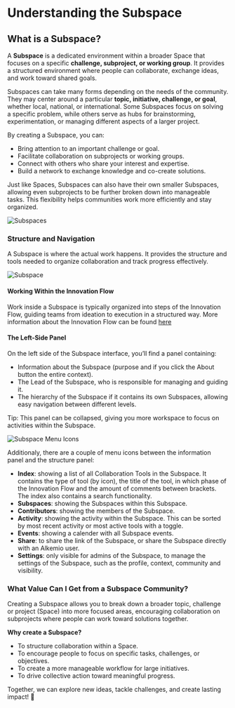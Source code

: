 # Understanding the Subspace

## What is a Subspace?

A **Subspace** is a dedicated environment within a broader Space that focuses on a specific **challenge, subproject, or working group**. It provides a structured environment where people can collaborate, exchange ideas, and work toward shared goals.

Subspaces can take many forms depending on the needs of the community. They may center around a particular **topic, initiative, challenge, or goal**, whether local, national, or international. Some Subspaces focus on solving a specific problem, while others serve as hubs for brainstorming, experimentation, or managing different aspects of a larger project.

By creating a Subspace, you can:
- Bring attention to an important challenge or goal.
- Facilitate collaboration on subprojects or working groups.
- Connect with others who share your interest and expertise.
- Build a network to exchange knowledge and co-create solutions.

Just like Spaces, Subspaces can also have their own smaller Subspaces, allowing even subprojects to be further broken down into manageable tasks. This flexibility helps communities work more efficiently and stay organized.

![Subspaces](/Subspaces.png)

### Structure and Navigation

A Subspace is where the actual work happens. It provides the structure and tools needed to organize collaboration and track progress effectively.

![Subspace](/inside-subspace.png)

#### Working Within the Innovation Flow
Work inside a Subspace is typically organized into steps of the Innovation Flow, guiding teams from ideation to execution in a structured way.
More information about the Innovation Flow can be found [here](/features/innovation-flow)

#### The Left-Side Panel
On the left side of the Subspace interface, you’ll find a panel containing:
- Information about the Subspace (purpose and if you click the About button the entire context).
- The Lead of the Subspace, who is responsible for managing and guiding it.
- The hierarchy of the Subspace if it contains its own Subspaces, allowing easy navigation between different levels.

Tip: This panel can be collapsed, giving you more workspace to focus on activities within the Subspace.

![Subspace Menu Icons](/subspace-buttons.png)

Additionaly, there are a couple of menu icons between the information panel and the structure panel:
- **Index**: showing a list of all Collaboration Tools in the Subspace. It contains the type of tool (by icon), the title of the tool, in which phase of the Innovation  Flow and the amount of comments between brackets. The index also contains a search functionality.
- **Subspaces**: showing the Subspaces within this Subspace.
- **Contributors**: showing the members of the Subspace.
- **Activity**: showing the activity within the Subspace. This can be sorted by most recent activity or most active tools with a toggle.
- **Events**: showing a calender with all Subspace events.
- **Share**: to share the link of the Subspace, or share the Subspace directly with an Alkemio user.
- **Settings**: only visible for admins of the Subspace, to manage the settings of the Subspace, such as the profile, context, community and visibility.

### What Value Can I Get from a Subspace Community?

Creating a Subspace allows you to break down a broader topic, challenge or project (Space) into more focused areas, encouraging collaboration on subprojects where people can work toward solutions together.

**Why create a Subspace?**

- To structure collaboration within a Space.
- To encourage people to focus on specific tasks, challenges, or objectives.
- To create a more manageable workflow for large initiatives.
- To drive collective action toward meaningful progress.

Together, we can explore new ideas, tackle challenges, and create lasting impact! 🚀
